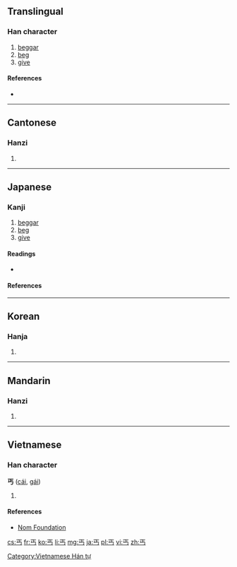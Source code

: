 {{also|丏}}
==Translingual==

===Han character===
{{Han char|rn=1|rad=一|as=03|sn=4|four=1020<sub>7</sub>|canj=一卜女尸 (MYVS)}}

# [[beggar]]
# [[beg]]
# [[give]]

====References====
* {{Han ref|kx=0077.030|dkj=00022|dj=0154.030|hdz=10010.060|uh=4E10|ud=19984|bh=A4A2|bd=42146}}

----

==Cantonese==

===Hanzi===
{{yue-hanzi|jyut=|y=koi3}}

# {{defn|lang=yue|sort=一03}}

----

==Japanese==

===Kanji===
{{ja-kanji|grade=uc|rs=一03}}

# [[beggar]]
# [[beg]]
# [[give]]

====Readings====
* {{ja-readings|on=[[かい]] (kai), [[かつ]] (katsu)|kun=[[こう]] (kou)}}

====References====
{{ja-kref
|jis= 5022
|ku= 4802
|shift= 98A0, Unicode 4E10
|euc= D0A2
|freq= ''not ranked''
|nelson= 11
|newnelson= 11
|halpern= ''not listed''
|kld= ''not listed''
|tuttle= 2m2.3
}}

----

==Korean==

===Hanja===
{{ko-hanja|hangeul=[[갈]], [[개]]|rv=gal, gae|mr=kal, kae}}

# {{defn|lang=ko|sort=一03}}

----

==Mandarin==

===Hanzi===
{{cmn-hanzi|pin=[[gài]] ([[gai4]])|wg=kai<sup>4</sup>}}

# {{defn|lang=cmn|sort=一03}}

----

==Vietnamese==

===Han character===
'''丐''' ([[cái]], [[gái]])

# {{defn|Vietnamese}}

====References====
*[http://nomfoundation.org/common/nom_details.php?codepoint=4e10 Nom Foundation]

[[Category:Vietnamese Hán tự]]

[[cs:丐]]
[[fr:丐]]
[[ko:丐]]
[[li:丐]]
[[mg:丐]]
[[ja:丐]]
[[pl:丐]]
[[vi:丐]]
[[zh:丐]]